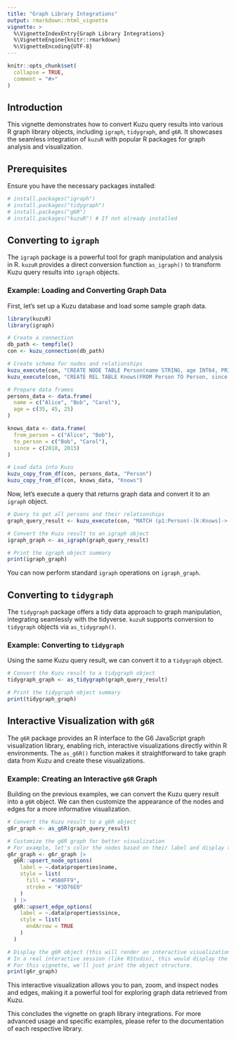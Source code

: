 ```yaml
---
title: "Graph Library Integrations"
output: rmarkdown::html_vignette
vignette: >
  %\VignetteIndexEntry{Graph Library Integrations}
  %\VignetteEngine{knitr::rmarkdown}
  %\VignetteEncoding{UTF-8}
---
```


```r
knitr::opts_chunk$set(
  collapse = TRUE,
  comment = "#>"
)
```

## Introduction

This vignette demonstrates how to convert Kuzu query results into various R graph library objects, including `igraph`, `tidygraph`, and `g6R`. It showcases the seamless integration of `kuzuR` with popular R packages for graph analysis and visualization.

## Prerequisites

Ensure you have the necessary packages installed:

```r
# install.packages("igraph")
# install.packages("tidygraph")
# install.packages("g6R")
# install.packages("kuzuR") # If not already installed
```

## Converting to `igraph`

The `igraph` package is a powerful tool for graph manipulation and analysis in R. `kuzuR` provides a direct conversion function `as_igraph()` to transform Kuzu query results into `igraph` objects.

### Example: Loading and Converting Graph Data

First, let's set up a Kuzu database and load some sample graph data.

```r
library(kuzuR)
library(igraph)

# Create a connection
db_path <- tempfile()
con <- kuzu_connection(db_path)

# Create schema for nodes and relationships
kuzu_execute(con, "CREATE NODE TABLE Person(name STRING, age INT64, PRIMARY KEY (name))")
kuzu_execute(con, "CREATE REL TABLE Knows(FROM Person TO Person, since INT64)")

# Prepare data frames
persons_data <- data.frame(
  name = c("Alice", "Bob", "Carol"),
  age = c(35, 45, 25)
)

knows_data <- data.frame(
  from_person = c("Alice", "Bob"),
  to_person = c("Bob", "Carol"),
  since = c(2010, 2015)
)

# Load data into Kuzu
kuzu_copy_from_df(con, persons_data, "Person")
kuzu_copy_from_df(con, knows_data, "Knows")
```

Now, let's execute a query that returns graph data and convert it to an `igraph` object.

```r
# Query to get all persons and their relationships
graph_query_result <- kuzu_execute(con, "MATCH (p1:Person)-[k:Knows]->(p2:Person) RETURN p1, p2, k.since")

# Convert the Kuzu result to an igraph object
igraph_graph <- as_igraph(graph_query_result)

# Print the igraph object summary
print(igraph_graph)
```

You can now perform standard `igraph` operations on `igraph_graph`.

## Converting to `tidygraph`

The `tidygraph` package offers a tidy data approach to graph manipulation, integrating seamlessly with the tidyverse. `kuzuR` supports conversion to `tidygraph` objects via `as_tidygraph()`.

### Example: Converting to `tidygraph`

Using the same Kuzu query result, we can convert it to a `tidygraph` object.

```r
# Convert the Kuzu result to a tidygraph object
tidygraph_graph <- as_tidygraph(graph_query_result)

# Print the tidygraph object summary
print(tidygraph_graph)
```

## Interactive Visualization with `g6R`

The `g6R` package provides an R interface to the G6 JavaScript graph visualization library, enabling rich, interactive visualizations directly within R environments. The `as_g6R()` function makes it straightforward to take graph data from Kuzu and create these visualizations.

### Example: Creating an Interactive `g6R` Graph

Building on the previous examples, we can convert the Kuzu query result into a `g6R` object. We can then customize the appearance of the nodes and edges for a more informative visualization.

```r
# Convert the Kuzu result to a g6R object
g6r_graph <- as_g6R(graph_query_result)

# Customize the g6R graph for better visualization
# For example, let's color the nodes based on their label and display the 'since' property on edges
g6r_graph <- g6r_graph |>
  g6R::upsert_node_options(
    label = ~.data$properties$name,
    style = list(
      fill = "#5B8FF9",
      stroke = "#3D76E0"
    )
  ) |>
  g6R::upsert_edge_options(
    label = ~.data$properties$since,
    style = list(
      endArrow = TRUE
    )
  )

# Display the g6R object (this will render an interactive visualization)
# In a real interactive session (like RStudio), this would display the plot.
# For this vignette, we'll just print the object structure.
print(g6r_graph)
```

This interactive visualization allows you to pan, zoom, and inspect nodes and edges, making it a powerful tool for exploring graph data retrieved from Kuzu.

This concludes the vignette on graph library integrations. For more advanced usage and specific examples, please refer to the documentation of each respective library.
